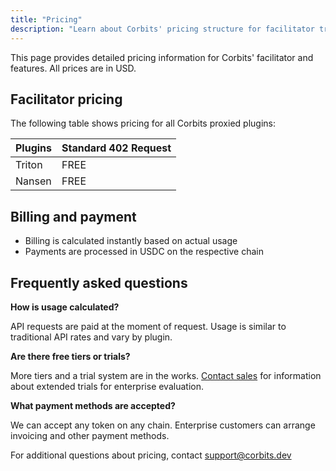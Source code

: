 ```yaml
---
title: "Pricing"
description: "Learn about Corbits' pricing structure for facilitator transactions."
---
```


This page provides detailed pricing information for Corbits' facilitator and features. All prices are in USD.

## Facilitator pricing

The following table shows pricing for all Corbits proxied plugins:

| Plugins | Standard 402 Request |
| ------- | -------------------- |
| Triton  | FREE                 |
| Nansen  | FREE                 |

## Billing and payment

- Billing is calculated instantly based on actual usage
- Payments are processed in USDC on the respective chain

## Frequently asked questions

**How is usage calculated?**

API requests are paid at the moment of request. Usage is similar to traditional API rates and vary by plugin. 

**Are there free tiers or trials?**

More tiers and a trial system are in the works. [Contact sales](mailto:sales@anthropic.com) for information about extended trials for enterprise evaluation.

**What payment methods are accepted?**

We can accept any token on any chain. Enterprise customers can arrange invoicing and other payment methods.

For additional questions about pricing, contact [support@corbits.dev](mailto:support@corbits.dev)